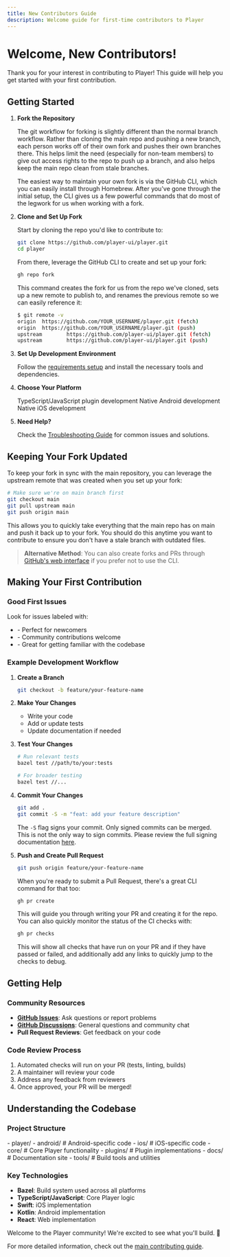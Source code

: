```yaml
---
title: New Contributors Guide
description: Welcome guide for first-time contributors to Player
---
```



# Welcome, New Contributors!

Thank you for your interest in contributing to Player! This guide will help you get started with your first contribution.

## Getting Started

<Steps>

1. **Fork the Repository**
   
   The git workflow for forking is slightly different than the normal branch workflow. Rather than cloning the main repo and pushing a new branch, each person works off of their own fork and pushes their own branches there. This helps limit the need (especially for non-team members) to give out access rights to the repo to push up a branch, and also helps keep the main repo clean from stale branches.

   The easiest way to maintain your own fork is via the GitHub CLI, which you can easily install through Homebrew. After you've gone through the initial setup, the CLI gives us a few powerful commands that do most of the legwork for us when working with a fork.

2. **Clone and Set Up Fork**
   
   Start by cloning the repo you'd like to contribute to:
   
   ```bash
   git clone https://github.com/player-ui/player.git
   cd player
   ```
   
   From there, leverage the GitHub CLI to create and set up your fork:
   
   ```bash
   gh repo fork
   ```
   
   This command creates the fork for us from the repo we've cloned, sets up a new remote to publish to, and renames the previous remote so we can easily reference it:
   
   ```bash
   $ git remote -v
   origin  https://github.com/YOUR_USERNAME/player.git (fetch)
   origin  https://github.com/YOUR_USERNAME/player.git (push)
   upstream        https://github.com/player-ui/player.git (fetch)
   upstream        https://github.com/player-ui/player.git (push)
   ```

3. **Set Up Development Environment**
   
   Follow the [requirements setup](/contributing/#requirements) and install the necessary tools and dependencies.

4. **Choose Your Platform**
   
   <CardGrid>
     <Card title="Core & Web Development" icon="seti:javascript">
       TypeScript/JavaScript plugin development
     </Card>
     <Card title="Android Development" icon="seti:kotlin">
       Native Android development
     </Card>
     <Card title="iOS Development" icon="seti:swift">
       Native iOS development
     </Card>
   </CardGrid>

5. **Need Help?**
   
   Check the [Troubleshooting Guide](/contributing/troubleshooting) for common issues and solutions.

</Steps>

## Keeping Your Fork Updated

To keep your fork in sync with the main repository, you can leverage the upstream remote that was created when you set up your fork:

```bash
# Make sure we're on main branch first
git checkout main
git pull upstream main
git push origin main
```

This allows you to quickly take everything that the main repo has on main and push it back up to your fork. You should do this anytime you want to contribute to ensure you don't have a stale branch with outdated files.

> **Alternative Method**: You can also create forks and PRs through [GitHub's web interface](https://github.com/player-ui/player) if you prefer not to use the CLI.


## Making Your First Contribution

### Good First Issues

Look for issues labeled with:
- <Badge text="good first issue" variant="tip" /> - Perfect for newcomers
- <Badge text="help wanted" variant="note" /> - Community contributions welcome
- <Badge text="documentation" variant="caution" /> - Great for getting familiar with the codebase

### Example Development Workflow

<Steps>

1. **Create a Branch**

   ```bash
   git checkout -b feature/your-feature-name
   ```

2. **Make Your Changes**

   - Write your code
   - Add or update tests
   - Update documentation if needed

3. **Test Your Changes**

   ```bash
   # Run relevant tests
   bazel test //path/to/your:tests

   # For broader testing
   bazel test //...
   ```

4. **Commit Your Changes**

   ```bash
   git add .
   git commit -S -m "feat: add your feature description"
   ```

   <Aside type="note" title="Signed Commits Required">
     The <code>-S</code> flag signs your commit. Only signed commits can be merged. This is not the only way to sign commits. 
     Please review the full signing documentation 
     <a href="https://docs.github.com/en/authentication/managing-commit-signature-verification/signing-commits" target="_blank" rel="noopener">here</a>.
   </Aside>

5. **Push and Create Pull Request**

   ```bash
   git push origin feature/your-feature-name
   ```

   When you're ready to submit a Pull Request, there's a great CLI command for that too:

   ```bash
   gh pr create
   ```
   
   This will guide you through writing your PR and creating it for the repo. You can also quickly monitor the status of the CI checks with:

   ```bash
   gh pr checks
   ```
   
   This will show all checks that have run on your PR and if they have passed or failed, and additionally add any links to quickly jump to the checks to debug.

</Steps>

## Getting Help

### Community Resources

- **[GitHub Issues](https://github.com/player-ui/player/issues)**: Ask questions or report problems
- **[GitHub Discussions](https://github.com/player-ui/player/discussions)**: General questions and community chat  
- **Pull Request Reviews**: Get feedback on your code

### Code Review Process

1. Automated checks will run on your PR (tests, linting, builds)
2. A maintainer will review your code
3. Address any feedback from reviewers
4. Once approved, your PR will be merged!

## Understanding the Codebase

### Project Structure

<FileTree>
- player/
  - android/         # Android-specific code
  - ios/             # iOS-specific code  
  - core/            # Core Player functionality
  - plugins/         # Plugin implementations
  - docs/            # Documentation site
  - tools/           # Build tools and utilities
</FileTree>

### Key Technologies

- **Bazel**: Build system used across all platforms
- **TypeScript/JavaScript**: Core Player logic
- **Swift**: iOS implementation
- **Kotlin**: Android implementation
- **React**: Web implementation

Welcome to the Player community! We're excited to see what you'll build. 🎉

For more detailed information, check out the [main contributing guide](/contributing/).

